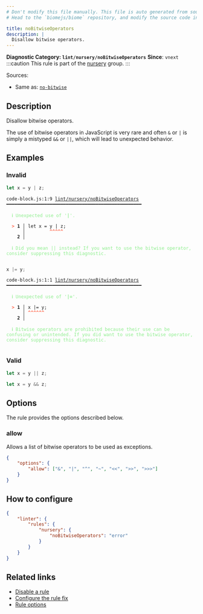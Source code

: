 ```yaml
---
# Don't modify this file manually. This file is auto generated from source, and you will lose your changes next time the website is built.
# Head to the `biomejs/biome` repository, and modify the source code in there.

title: noBitwiseOperators
description: |
  Disallow bitwise operators.
---
```


**Diagnostic Category: `lint/nursery/noBitwiseOperators`**
<Tabs>
<TabItem label="JavaScript (and super languages)" icon="seti:javascript">
**Since**: `vnext`
:::caution
This rule is part of the [nursery](/linter/rules/#nursery) group.
:::

Sources: 
- Same as: <a href="https://eslint.org/docs/latest/rules/no-bitwise" target="_blank"><code>no-bitwise</code></a>

## Description
Disallow bitwise operators.

The use of bitwise operators in JavaScript is very rare and often `&` or `|` is simply a mistyped `&&` or `||`,
which will lead to unexpected behavior.

## Examples

### Invalid

```js
let x = y | z;
```

<pre class="language-text"><code class="language-text">code-block.js:1:9 <a href="https://biomejs.dev/linter/rules/no-bitwise-operators">lint/nursery/noBitwiseOperators</a> ━━━━━━━━━━━━━━━━━━━━━━━━━━━━━━━━━━━━━━━━━━━━━━━━━━<br /><br />  <strong><span style="color: lightgreen;">ℹ</span></strong> <span style="color: lightgreen;">Unexpected use of '</span><span style="color: lightgreen;"><strong>|</strong></span><span style="color: lightgreen;">'.</span><br />  <br />  <strong><span style="color: Tomato;">&gt;</span></strong> <strong>1 │ </strong>let x = y | z;<br />   <strong>   │ </strong>        <strong><span style="color: Tomato;">^</span></strong><strong><span style="color: Tomato;">^</span></strong><strong><span style="color: Tomato;">^</span></strong><strong><span style="color: Tomato;">^</span></strong><strong><span style="color: Tomato;">^</span></strong><br />    <strong>2 │ </strong><br />  <br />  <strong><span style="color: lightgreen;">ℹ</span></strong> <span style="color: lightgreen;">Did you mean || instead? If you want to use the bitwise operator, consider suppressing this diagnostic.</span><br />  <br /></code></pre>

```js
x |= y;
```

<pre class="language-text"><code class="language-text">code-block.js:1:1 <a href="https://biomejs.dev/linter/rules/no-bitwise-operators">lint/nursery/noBitwiseOperators</a> ━━━━━━━━━━━━━━━━━━━━━━━━━━━━━━━━━━━━━━━━━━━━━━━━━━<br /><br />  <strong><span style="color: lightgreen;">ℹ</span></strong> <span style="color: lightgreen;">Unexpected use of '</span><span style="color: lightgreen;"><strong>|=</strong></span><span style="color: lightgreen;">'.</span><br />  <br />  <strong><span style="color: Tomato;">&gt;</span></strong> <strong>1 │ </strong>x |= y;<br />   <strong>   │ </strong><strong><span style="color: Tomato;">^</span></strong><strong><span style="color: Tomato;">^</span></strong><strong><span style="color: Tomato;">^</span></strong><strong><span style="color: Tomato;">^</span></strong><strong><span style="color: Tomato;">^</span></strong><strong><span style="color: Tomato;">^</span></strong><br />    <strong>2 │ </strong><br />  <br />  <strong><span style="color: lightgreen;">ℹ</span></strong> <span style="color: lightgreen;">Bitwise operators are prohibited because their use can be confusing or unintended. If you did want to use the bitwise operator, consider suppressing this diagnostic.</span><br />  <br /></code></pre>

### Valid

```js
let x = y || z;
```

```js
let x = y && z;
```

## Options

The rule provides the options described below.

### allow

Allows a list of bitwise operators to be used as exceptions.

```json
{
    "options": {
        "allow": ["&", "|", "^", "~", "<<", ">>", ">>>"]
    }
}
```

## How to configure
```json title="biome.json"
{
	"linter": {
		"rules": {
			"nursery": {
				"noBitwiseOperators": "error"
			}
		}
	}
}

```
## Related links

- [Disable a rule](/linter/#disable-a-lint-rule)
- [Configure the rule fix](/linter#configure-the-rule-fix)
- [Rule options](/linter/#rule-options)

</TabItem>
</Tabs>


